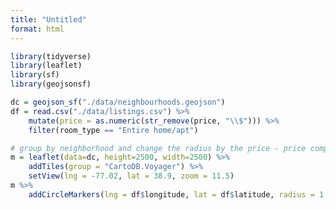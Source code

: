 ```yaml
---
title: "Untitled"
format: html
---
```


```r
library(tidyverse)
library(leaflet)
library(sf)
library(geojsonsf)

dc = geojson_sf("./data/neighbourhoods.geojson")
df = read.csv("./data/listings.csv") %>%
    mutate(price = as.numeric(str_remove(price, "\\$"))) %>%
    filter(room_type == "Entire home/apt")
```

```r
# group by neighborhood and change the radius by the price - price comparison
m = leaflet(data=dc, height=2500, width=2500) %>%
    addTiles(group = "CartoDB.Voyager") %>%
    setView(lng = -77.02, lat = 38.9, zoom = 11.5)
m %>%
    addCircleMarkers(lng = df$longitude, lat = df$latitude, radius = 1.5, label = df$price, fillOpacity = 1, opacity = 1, color = "red", stroke = FALSE)
```